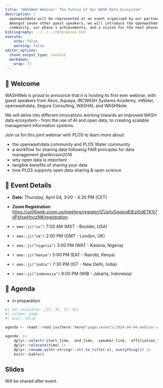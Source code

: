 ```yaml
---
title: "WASHWeb Webinar: The Future of Our WASH Data Ecosystem"
description: |
  openwashdata will be represented at an event organised by our partner WASHWeb. 
  Amongst seven other guest speakers, we will introduce the openwashdata 
  community, our phase 1 achievements, and a vision for the next phases.
bibliography: ../../../references.bib
execute:
    echo: false
    warning: false
editor_options: 
  chunk_output_type: console
  markdown: 
    wrap: 72
---
```


## 👋 Welcome

WASHWeb is proud to announce that it is hosting its first ever webinar,
with guest speakers from Akvo, Aquaya, IRCWASH Systems Academy, mWater,
openwashdata, Segura Consulting, WASHAI, and WASHNote.

We will delve into different innovations working towards an improved
WASH data ecosystem - from the use of AI and open data, to creating
scalable management information systems. 

Join us for this joint webinar with PLOS to learn more about:

-   the openwashdata community and PLOS Water community
-   a workflow for sharing data following FAIR principles for data
    management @wilkinson2016
-   why open data is important
-   tangible benefits of sharing your data
-   how PLOS supports open data sharing & open science

## 📆 Event Details

-   **Date:** Thursday, April 04, 3:00 - 4:30 PM (CET)

-   **Zoom Registration**:
    <https://us06web.zoom.us/meeting/register/tZUpfuGqqjoqEtEzlGdETK1t7dPsfswHnozN#/registration>

-   `r emo::ji("us")` 7:00 AM (MST - Boulder, USA)

-   `r emo::ji("uk")` 2:00 PM (GMT - London, UK)

-   `r emo::ji("nigeria")` 3:00 PM (WAT - Katsina, Nigeria)

-   `r emo::ji("kenya")` 5:00 PM (EAT - Nairobi, Kenya)

-   `r emo::ji("india")` 7:30 PM (IST - New Delhi, India)

-   `r emo::ji("indonesia")` 9:00 PM (WIB - Jakarta, Indonesia)

## 📝 Agenda

- in preparation

```r
#| tbl-colwidths: [15, 35, 15, 45]
#| column: page
#| eval: false

agenda <- readr::read_csv(here::here("pages/events/2024-04-04-webinar-washweb/data/tbl-05-washweb-webinar-agenda.csv"))

agenda  |> 
    dplyr::select(-start_time, -end_time, -speaker_link, -affiliation_link) |>
    dplyr::relocate(time) |> 
    dplyr::rename_with(~stringr::str_to_title(.x), everything()) |> 
    knitr::kable()
```

## Slides 

Will be shared after event. 

